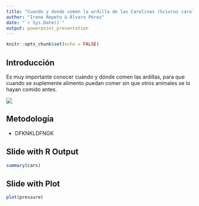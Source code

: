 ```yaml
---
title: "Cuando y donde comen la ardilla de las Carolinas (Sciurus carolinensis) en NY?"
author: "Irene Repeto & Álvaro Pérez"
date: "`r Sys.Date()`"
output: powerpoint_presentation
---
```


```r
knitr::opts_chunk$set(echo = FALSE)
```

## Introducción

Es muy importante conocer cuándo y dónde comen las ardillas, para que cuando se suplemente alimento puedan comer sin que otros animales se lo hayan comido antes.

![](https://upload.wikimedia.org/wikipedia/commons/thumb/f/fb/Sciurus_carolinensis_-_2012-07-13.jpg/800px-Sciurus_carolinensis_-_2012-07-13.jpg)

## Metodología

-   DFKNKLDFNGK

## Slide with R Output

```r
summary(cars)
```

## Slide with Plot

```r
plot(pressure)
```
